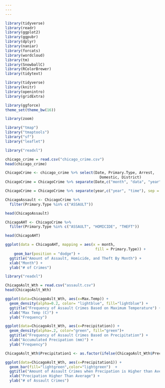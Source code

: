 ```yaml
---
---
---
```


```r
library(tidyverse)
library(readr)
library(ggplot2)
library(ggpubr)
library(dplyr)
library(naniar)
library(forcats)
library(wordcloud)
library(tm)
library(SnowballC)
library(RColorBrewer)
library(tidytext)
```

```r
library(tidyverse)
library(knitr)
library(openintro)
library(gridExtra)
```
```r
library(ggforce)
theme_set(theme_bw(16))
```

```r
library(zoom)
```

```r
library("tmap")
library("tmaptools")
library("sf")
library("leaflet")
```

```r
library("readxl")

chicago_crime = read.csv("chicago_crime.csv")
head(chicago_crime)
```

```r
ChicagoCrime <- chicago_crime %>% select(Date, Primary.Type, Arrest, 
                                           Domestic, District)
ChicagoCrime = ChicagoCrime %>% separate(Date,c("month", "data", "year"), sep = "/")

ChicagoCrime = ChicagoCrime %>% separate(year,c("year", "time"), sep = " ")
```

```r
ChicagoAssault <- ChicagoCrime %>% 
  filter(Primary.Type %in% c("ASSAULT"))

head(ChicagoAssault)
```

```r
ChicagoAHT <- ChicagoCrime %>%
  filter(Primary.Type %in% c("ASSAULT", "HOMICIDE", "THEFT"))

head(ChicagoAHT)
```

```r
ggplot(data = ChicagoAHT, mapping = aes(x = month, 
                                         fill = Primary.Type)) +
    geom_bar(position = "dodge") +
  ggtitle("Amount of Assault, Homicide, and Theft By Month") + 
  xlab("Month") + 
  ylab("# of Crimes") 
```

```r
library("readxl")

ChicagoAslt_Wth = read.csv("assault.csv")
head(ChicagoAslt_Wth)
```

```r
ggplot(data=ChicagoAslt_Wth, aes(x=Max.Temp)) + 
  geom_density(alpha=0.2, color= "lightblue", fill="lightblue") + 
  ggtitle("Frequency of Assault Crimes Based on Maximum Temperature") +
  xlab("Max Temp (C)") + 
  ylab("Frequency") 
```

```r
ggplot(data=ChicagoAslt_Wth, aes(x=Precipitation)) + 
  geom_density(alpha=.2, color="green", fill="green")+ 
  ggtitle("Frequency of Assault Crimes Based on Precipitation") +
  xlab("Accumulated Precipation (mm)") + 
  ylab("Frequency")
```


```r
ChicagoAslt_Wth$Precipitation1 <- as.factor(ifelse(ChicagoAslt_Wth$Precipitation > 2.7, 'yes', 'no'))
```

```r
ggplot(data=ChicagoAslt_Wth, aes(x=Precipitation1)) + 
  geom_bar(fill="lightgreen",color="lightgreen")  + 
  ggtitle("Amount of Assault Crimes when Precipation is Higher than Average") + 
  xlab("Precipation Higher Than Average") + 
  ylab("# of Assault Crimes") 
```
